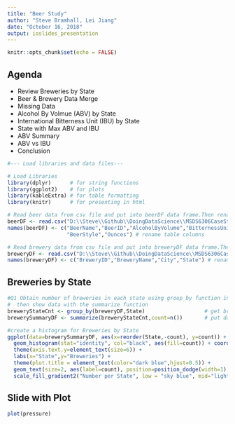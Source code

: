 ```yaml
---
title: "Beer Study"
author: "Steve Bramhall, Lei Jiang"
date: "October 16, 2018"
output: ioslides_presentation
---
```


```r
knitr::opts_chunk$set(echo = FALSE)
```

## Agenda

- Review Breweries by State
- Beer & Brewery Data Merge 
- Missing Data
- Alcohol By Volmue (ABV) by State
- International Bitterness Unit (IBU) by State
- State with Max ABV and IBU
- ABV Summary
- ABV vs IBU
- Conclusion

```r

#--- Load libraries and data files---

# Load Libraries
library(dplyr)      # for string functions
library(ggplot2)    # for plots
library(kableExtra) # for table formatting
library(knitr)      # for presenting in html
```

```r

# Read beer data from csv file and put into beerDF data frame.Then rename columns to be more readable.
beerDF <- read.csv("D:\\Steve\\Github\\DoingDataScience\\MSDS6306CaseStudy1\\ImportFiles\\Beers.csv",header=TRUE,sep=",",stringsAsFactors = TRUE, encoding = "UTF-8")
names(beerDF) <- c("BeerName","BeerID","AlcoholByVolume","BitternessUnits","BreweryID",
                   "BeerStyle","Ounces") # rename table columns

# Read brewery data from csv file and put into breweryDF data frame.Then rename columns to be more readable.
breweryDF <- read.csv("D:\\Steve\\Github\\DoingDataScience\\MSDS6306CaseStudy1\\ImportFiles\\Breweries.csv",header=TRUE,sep=",",stringsAsFactors = FALSE)
names(breweryDF) <- c("BreweryID","BreweryName","City","State") # rename table columns
```

## Breweries by State

```r

#Q1 Obtain number of breweries in each state using group_by function in library dplyr,
#  then show data with the summarize function
breweryStateCnt <- group_by(breweryDF,State)                   # get brewery count by state
brewerySummaryDF <- summarize(breweryStateCnt,count=n())       # put data into a dataframe for easier manipulation

#create a histogram for Breweries by State
ggplot(data=brewerySummaryDF, aes(x=reorder(State,-count), y=count)) + 
  geom_histogram(stat="identity", col="black", aes(fill=count)) + coord_flip()+             # make horizontal plot
  theme(axis.text.y=element_text(size=6)) +                                                 # decrease axis font
  labs(x="State",y="Breweries") +                                                           # add axes titles
  theme(plot.title = element_text(color="dark blue",hjust=0.5)) +                           # format main title
  geom_text(size=2, aes(label=count), position=position_dodge(width=1), hjust=-1.0) +       # format plot text data
  scale_fill_gradient2("Number per State", low = "sky blue", mid="light blue", high = "blue", midpoint=20) # set color scheme
```


## Slide with Plot

```r
plot(pressure)
```

